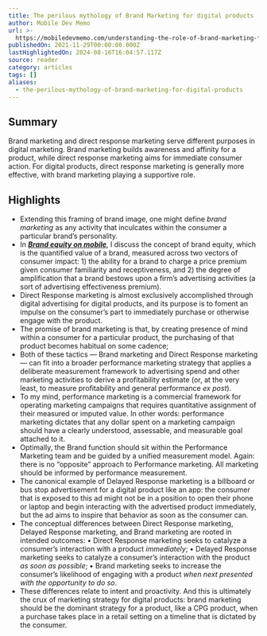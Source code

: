 ```yaml
---
title: The perilous mythology of Brand Marketing for digital products
author: Mobile Dev Memo
url: >-
  https://mobiledevmemo.com/understanding-the-role-of-brand-marketing-for-digital-products/
publishedOn: 2021-11-29T00:00:00.000Z
lastHighlightedOn: 2024-08-16T16:04:57.117Z
source: reader
category: articles
tags: []
aliases:
  - the-perilous-mythology-of-brand-marketing-for-digital-products
---
```

## Summary

Brand marketing and direct response marketing serve different purposes in digital marketing. Brand marketing builds awareness and affinity for a product, while direct response marketing aims for immediate consumer action. For digital products, direct response marketing is generally more effective, with brand marketing playing a supportive role.

## Highlights
- Extending this framing of brand image, one might define *brand marketing* as any activity that inculcates within the consumer a particular brand’s personality.
- In ***[Brand equity on mobile](https://mobiledevmemo.com/brand-equity-on-mobile/)***, I discuss the concept of brand equity, which is the quantified value of a brand, measured across two vectors of consumer impact: 1) the ability for a brand to charge a price premium given consumer familiarity and receptiveness, and 2) the degree of amplification that a brand bestows upon a firm’s advertising activities (a sort of advertising effectiveness premium).
- Direct Response marketing is almost exclusively accomplished through digital advertising for digital products, and its purpose is to foment an impulse on the consumer’s part to immediately purchase or otherwise engage with the product.
- The promise of brand marketing is that, by creating presence of mind within a consumer for a particular product, the purchasing of that product becomes habitual on some cadence;
- Both of these tactics — Brand marketing and Direct Response marketing — can fit into a broader performance marketing strategy that applies a deliberate measurement framework to advertising spend and other marketing activities to derive a profitability estimate (or, at the very least, to measure profitability and general performance *ex post*).
- To my mind, performance marketing is a commercial framework for operating marketing campaigns that requires quantitative assignment of their measured or imputed value. In other words: performance marketing dictates that any dollar spent on a marketing campaign should have a clearly understood, assessable, and measurable goal attached to it.
- Optimally, the Brand function should sit within the Performance Marketing team and be guided by a unified measurement model. Again: there is no “opposite” approach to Performance marketing. All marketing should be informed by performance measurement.
- The canonical example of Delayed Response marketing is a billboard or bus stop advertisement for a digital product like an app: the consumer that is exposed to this ad might not be in a position to open their phone or laptop and begin interacting with the advertised product immediately, but the ad aims to inspire that behavior as soon as the consumer can.
- The conceptual differences between Direct Response marketing, Delayed Response marketing, and Brand marketing are rooted in intended outcomes:
  • Direct Response marketing seeks to catalyze a consumer’s interaction with a product *immediately*;
  • Delayed Response marketing seeks to catalyze a consumer’s interaction with the product *as soon as possible*;
  • Brand marketing seeks to increase the consumer’s likelihood of engaging with a product *when next presented with the opportunity to do so*.
- These differences relate to intent and proactivity. And this is ultimately the crux of marketing strategy for digital products: brand marketing should be the dominant strategy for a product, like a CPG product, when a purchase takes place in a retail setting on a timeline that is dictated by the consumer.
